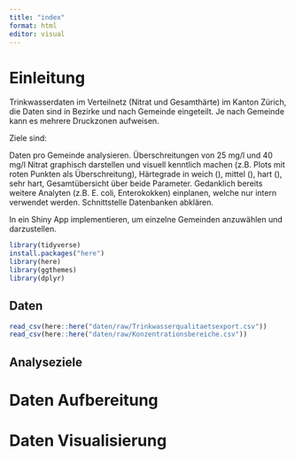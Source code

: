 ```yaml
---
title: "index"
format: html
editor: visual
---
```


# Einleitung

Trinkwasserdaten im Verteilnetz (Nitrat und Gesamthärte) im Kanton Zürich, die Daten sind in Bezirke und nach Gemeinde eingeteilt. Je nach Gemeinde kann es mehrere Druckzonen aufweisen.

Ziele sind:

Daten pro Gemeinde analysieren. Überschreitungen von 25 mg/l und 40 mg/l Nitrat graphisch darstellen und visuell kenntlich machen (z.B. Plots mit roten Punkten als Überschreitung), Härtegrade in weich (), mittel (), hart (), sehr hart, Gesamtübersicht über beide Parameter. Gedanklich bereits weitere Analyten (z.B. E. coli, Enterokokken) einplanen, welche nur intern verwendet werden. Schnittstelle Datenbanken abklären.

In ein Shiny App implementieren, um einzelne Gemeinden anzuwählen und darzustellen.

```r
library(tidyverse)
install.packages("here")
library(here)
library(ggthemes)
library(dplyr)
```

## Daten

```r
read_csv(here::here("daten/raw/Trinkwasserqualitaetsexport.csv"))
read_csv(here::here("daten/raw/Konzentrationsbereiche.csv"))
```

## Analyseziele

# Daten Aufbereitung

# Daten Visualisierung
